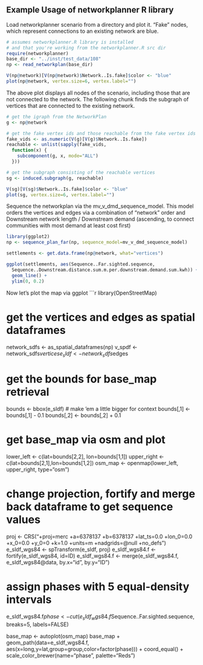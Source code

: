 Example Usage of networkplanner R library
-----------------------------------------

Load networkplanner scenario from a directory and plot it.
"Fake" nodes, which represent connections to an existing network are blue.

```r
# assumes networkplanner.R library is installed
# and that you're working from the networkplanner.R src dir
require(networkplanner)
base_dir <- "../inst/test_data/108"
np <- read_networkplan(base_dir)

V(np@network)[V(np@network)$Network..Is.fake]$color <- "blue"
plot(np@network, vertex.size=6, vertex.label="")
```

The above plot displays all nodes of the scenario, including those that are not
connected to the network.  The following chunk finds the subgraph of vertices
that are connected to the existing network.  

```r

# get the igraph from the NetworkPlan
g <- np@network

# get the fake vertex ids and those reachable from the fake vertex ids
fake_vids <- as.numeric(V(g)[V(g)$Network..Is.fake])
reachable <- unlist(sapply(fake_vids, 
  function(x) { 
    subcomponent(g, x, mode="ALL") 
  }))

# get the subgraph consisting of the reachable vertices
sg <- induced.subgraph(g, reachable)

V(sg)[V(sg)$Network..Is.fake]$color <- "blue"
plot(sg, vertex.size=6, vertex.label="")
```

Sequence the networkplan via the mv_v_dmd_sequence_model.
This model orders the vertices and edges via a combination of "network" order
and Downstream network length / Downstream demand (ascending, to connect
communities with most demand at least cost first)

```r
library(ggplot2)
np <- sequence_plan_far(np, sequence_model=mv_v_dmd_sequence_model)

settlements <- get.data.frame(np@network, what="vertices")

ggplot(settlements, aes(Sequence..Far.sighted.sequence, 
  Sequence..Downstream.distance.sum.m.per.downstream.demand.sum.kwh)) +
  geom_line() + 
  ylim(0, 0.2)
```

Now let's plot the map via ggplot
```r

library(OpenStreetMap)

# get the vertices and edges as spatial dataframes
network_sdfs <- as_spatial_dataframes(np) 
v_spdf <- network_sdfs$vertices
e_sldf <- network_sdfs$edges

# get the bounds for base_map retrieval
bounds <- bbox(e_sldf)
# make 'em a little bigger for context
bounds[,1] <- bounds[,1] - 0.1
bounds[,2] <- bounds[,2] + 0.1

# get base_map via osm and plot
lower_left <- c(lat=bounds[2,2], lon=bounds[1,1])
upper_right <- c(lat=bounds[2,1],lon=bounds[1,2])
osm_map <- openmap(lower_left, upper_right, type="osm")

# change projection, fortify and merge back dataframe to get sequence values
proj <- CRS("+proj=merc +a=6378137 +b=6378137 +lat_ts=0.0 +lon_0=0.0 +x_0=0.0 +y_0=0 +k=1.0 +units=m +nadgrids=@null +no_defs")
e_sldf_wgs84 <- spTransform(e_sldf, proj)
e_sldf_wgs84.f <- fortify(e_sldf_wgs84, id=ID)
e_sldf_wgs84.f <- merge(e_sldf_wgs84.f, e_sldf_wgs84@data, by.x="id", by.y="ID")

# assign phases with 5 equal-density intervals
e_sldf_wgs84.f$phase <- cut(e_sldf_wgs84.f$Sequence..Far.sighted.sequence, breaks=5, labels=FALSE)


base_map <- autoplot(osm_map)
base_map + 
  geom_path(data=e_sldf_wgs84.f, aes(x=long,y=lat,group=group,color=factor(phase))) + 
  coord_equal() + 
  scale_color_brewer(name="phase", palette="Reds")

